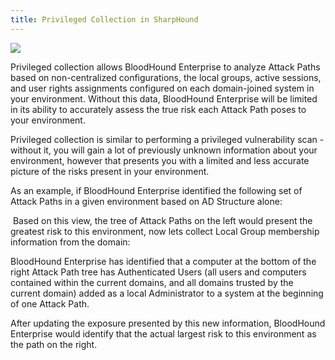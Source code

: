 ```yaml
---
title: Privileged Collection in SharpHound
---
```


<img src="/assets/community-edition-pill-tag.svg"/> 

Privileged collection allows BloodHound Enterprise to analyze Attack Paths based on non-centralized configurations, the local groups, active sessions, and user rights assignments configured on each domain-joined system in your environment. Without this data, BloodHound Enterprise will be limited in its ability to accurately assess the true risk each Attack Path poses to your environment.

Privileged collection is similar to performing a privileged vulnerability scan - without it, you will gain a lot of previously unknown information about your environment, however that presents you with a limited and less accurate picture of the risks present in your environment.

As an example, if BloodHound Enterprise identified the following set of Attack Paths in a given environment based on AD Structure alone:

<Frame>
  <img src="/assets/image-82.png" alt=""/>
</Frame>
Based on this view, the tree of Attack Paths on the left would present the greatest risk to this environment, now lets collect Local Group membership information from the domain:

<Frame>
  <img src="/assets/image-83.png" alt=""/>
</Frame>

BloodHound Enterprise has identified that a computer at the bottom of the right Attack Path tree has Authenticated Users (all users and computers contained within the current domains, and all domains trusted by the current domain) added as a local Administrator to a system at the beginning of one Attack Path.

After updating the exposure presented by this new information, BloodHound Enterprise would identify that the actual largest risk to this environment as the path on the right.

<Frame>
  <img src="/assets/image-84.png" alt=""/>
</Frame>

